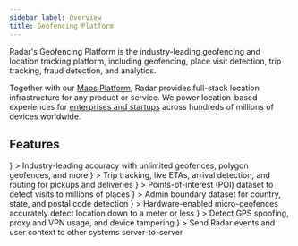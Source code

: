 ```yaml
---
sidebar_label: Overview
title: Geofencing Platform
---
```



Radar's Geofencing Platform is the industry-leading geofencing and location tracking platform, including geofencing, place visit detection, trip tracking, fraud detection, and analytics.

Together with our [Maps Platform](/documentation/maps/overview), Radar provides full-stack location infrastructure for any product or service. We power location-based experiences for [enterprises and startups](https://radar.com/customers) across hundreds of millions of devices worldwide.

## Features

<div className="card-stack">
  <LinkCard linkTo="/geofences">
    <IconCard
      title="Geofences"
      icon={
        <img src="https://images.ctfassets.net/f2vbu16fzuly/5Pe7iZ2B8GrqsMzZmOTznl/856b91bc6836b2cda629913d17556a12/geofences_icon.svg"/>
      }
    >
      Industry-leading accuracy with unlimited geofences, polygon geofences, and more
    </IconCard>
  </LinkCard>

  <LinkCard linkTo="/trip-tracking">
    <IconCard title="Trips"
      icon={
        <img src="https://images.ctfassets.net/f2vbu16fzuly/303Tiq7g4yf2RvJ21oF8mI/f0326a58b816c6febf8c8aa895d3865a/trips_icon.svg" />
      }
    >
      Trip tracking, live ETAs, arrival detection, and routing for pickups and deliveries
    </IconCard>
  </LinkCard>

  <LinkCard linkTo="/places">
    <IconCard title="Places"
      icon={
        <img src="https://images.ctfassets.net/f2vbu16fzuly/524lVvFi8hIqifiS05WlXE/3f5cd50bbbddd4450c965a426e80da8e/places_icon.svg" />
      }
    >
      Points-of-interest (POI) dataset to detect visits to millions of places
    </IconCard>
  </LinkCard>

  <LinkCard linkTo="/regions">
    <IconCard title="Regions"
      icon={
        <img src="https://images.ctfassets.net/f2vbu16fzuly/4uyNtLrfjWYoy1AXsBmnBh/ef6105071ad552836b64401d55b53a03/regions_icon.svg" />
      }
    >
      Admin boundary dataset for country, state, and postal code detection
    </IconCard>
  </LinkCard>

  <LinkCard linkTo="/beacons">
    <IconCard title="Beacons"
      icon={
        <img src="https://images.ctfassets.net/f2vbu16fzuly/5PxLi7iWjrMb8YhHX1re0L/ae30a4f0ce1927df9ae052f6e149e4f9/beacons_icon.svg" />
      }
    >
      Hardware-enabled micro-geofences accurately detect location down to a meter or less
    </IconCard>
  </LinkCard>

  <LinkCard linkTo="/fraud">
    <IconCard title="Fraud"
      icon={
        <img src="https://images.ctfassets.net/f2vbu16fzuly/1gOMCghrBk6V5WZvf0wqSZ/be03abfcb88cf015e0c6ddb98b0d625c/fraud_icon.svg" />
      }
    >
      Detect GPS spoofing, proxy and VPN usage, and device tampering
    </IconCard>
  </LinkCard>

  <LinkCard linkTo="/integrations">
    <IconCard title="Integrations"
      icon={
        <img src="https://images.ctfassets.net/f2vbu16fzuly/7Mw0PrZSYSYyf13f2mXDdV/c61fa44dc45ebf92ddb792b6bbc4da09/integrations_icon.svg" />
      }
    >
      Send Radar events and user context to other systems server-to-server
    </IconCard>
  </LinkCard>
</div>
